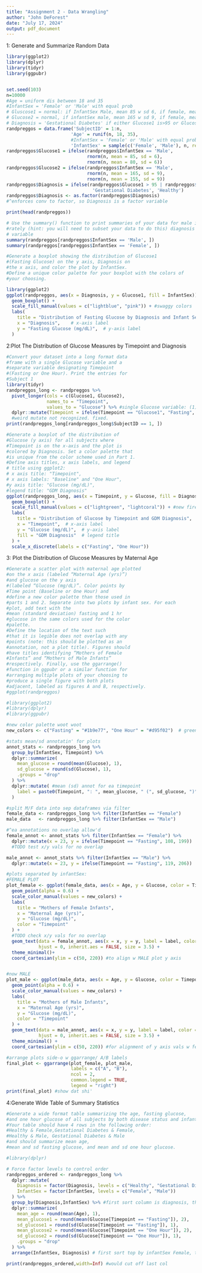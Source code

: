 ```yaml
---
title: "Assignment 2 - Data Wrangling"
author: "John DeForest"
date: "July 17, 2024"
output: pdf_document
---
```



1: Generate and Summarize Random Data
```r
library(ggplot2)
library(dplyr)
library(tidyr)
library(ggpubr)


set.seed(103)
n=10000
#Age = uniform dis between 18 and 35
#InfantSex = 'Female' or 'Male' with equal prob
# Gluscose1 = normal: if InfantSex Male, mean 85 w sd 6, if female, mean 80 w sd 6
# Glucose2 = normal, if infantSex male, mean 165 w sd 9, if female, mean 155 w sd 9
# Diagnosis = 'Gestational Diabetes' if either Glucose1 is>95 or Glucose2 >180, ='Healthy' otherwise
randpreggos = data.frame('SubjectID' = 1:n,
                        'Age' = runif(n, 18, 35),
                        #InfantSex = 'Female' or 'Male' with equal prob
                        'InfantSex' = sample(c('Female', 'Male'), n, replace = TRUE))
randpreggos$Glucose1 = ifelse(randpreggos$InfantSex == 'Male',
                              rnorm(n, mean = 85, sd = 6),
                              rnorm(n, mean = 80, sd = 6))
randpreggos$Glucose2 = ifelse(randpreggos$InfantSex == 'Male',
                              rnorm(n, mean = 165, sd = 9),
                              rnorm(n, mean = 155, sd = 9))
randpreggos$Diagnosis = ifelse(randpreggos$Glucose1 > 95 | randpreggos$Glucose2 > 180,
                                'Gestational Diabetes', 'Healthy')
randpreggos$Diagnosis <- as.factor(randpreggos$Diagnosis)
#^enforces conv to factor, so Diagnosis is a factor variable

print(head(randpreggos))

```

```r
# Use the summary() function to print summaries of your data for male infants and female infants sepa
#rately (hint: you will need to subset your data to do this) diagnosis should appear summarized as a factor
# variable
summary(randpreggos[randpreggos$InfantSex == 'Male', ])
summary(randpreggos[randpreggos$InfantSex == 'Female', ])

```

```r
#Generate a boxplot showing the distribution of Glucose1 
#(Fasting Glucose) on the y axis, Diagnosis on
#the x axis, and color the plot by InfantSex. 
#Define a unique color palette for your boxplot with the colors of
#your choosing. 

library(ggplot2)
ggplot(randpreggos, aes(x = Diagnosis, y = Glucose1, fill = InfantSex)) +
  geom_boxplot() +
  scale_fill_manual(values = c("lightblue", "pink")) + #swaggy colors
  labs(
    title = "Distribution of Fasting Glucose by Diagnosis and Infant Sex",
    x = "Diagnosis",    # x-axis label
    y = "Fasting Glucose (mg/dL)",  # y-axis label      
  )
```


 2:Plot The Distribution of Glucose Measures by Timepoint and Diagnosis 
```r

#Convert your dataset into a long format data 
#frame with a single Glucose variable and a 
#separate variable designating Timepoint 
#(Fasting or One Hour). Print the entries for 
#Subject 1
library(tidyr)
randpreggos_long <- randpreggos %>%
  pivot_longer(cols = c(Glucose1, Glucose2),
               names_to = "Timepoint",
               values_to = "Glucose") %>% #single Glucose variable: (1)
  dplyr::mutate(Timepoint = ifelse(Timepoint == "Glucose1", "Fasting", "One Hour"))
  #weird mutate not recognized. fixed.
print(randpreggos_long[randpreggos_long$SubjectID == 1, ])
```


```r
#Generate a boxplot of the distribution of 
#Glucose (y axis) for all subjects where 
#Timepoint is on the x-axis and the plot is 
#colored by Diagnosis. Set a color palette that
#is unique from the color scheme used in Part 1.
#Define axis titles, x axis labels, and legend
# title using ggplot2:
# x axis title: "Timepoint",
# x axis labels: "Baseline" and "One Hour",
#y axis title: "Glucose (mg/dL)",
#legend title: "GDM Diagnosis"
ggplot(randpreggos_long, aes(x = Timepoint, y = Glucose, fill = Diagnosis)) +
  geom_boxplot() +
  scale_fill_manual(values = c("lightgreen", "lightcoral")) + #new fire colors lesgo
  labs(
    title = "Distribution of Glucose by Timepoint and GDM Diagnosis",
    x = "Timepoint",  # x-axis label
    y = "Glucose (mg/dL)",  # y-axis label
    fill = "GDM Diagnosis"  # legend title
  ) +
  scale_x_discrete(labels = c("Fasting", "One Hour"))
```

3: Plot the Distribution of Glucose Measures by Maternal Age
```r
#Generate a scatter plot with maternal age plotted 
#on the x axis (labeled “Maternal Age (yrs)”) 
#and glucose on the y axis 
#(labeled “Glucose (mg/dL)”. Color points by 
#Time point (Baseline or One Hour) and
#define a new color palette than those used in 
#parts 1 and 2. Separate into two plots by infant sex. For each
#plot, add text with the
#mean (standard deviation) fasting and 1 hr 
#glucose in the same colors used for the color 
#palette. 
#Define the location of the text such 
#that it is legible does not overlap with any 
#points (note: this should be plotted as an 
#annotation, not a plot title). Figures should
#have titles identifying “Mothers of Female 
#Infants” and “Mothers of Male Infants” 
#respectively. Finally, use the ggarrange() 
#function in ggpubr or a similar function for 
#arranging multiple plots of your choosing to 
#produce a single figure with both plots
#adjacent, labeled as figures A and B, respectively.
#ggplot(randpreggos)

#library(ggplot2)
#library(dplyr)
#library(ggpubr)

#new color palette woot woot
new_colors <- c("Fasting" = "#1b9e77", "One Hour" = "#d95f02")  # green-orange type shi ong

#stats mean/sd annotatin' for plots
annot_stats <- randpreggos_long %>%
  group_by(InfantSex, Timepoint) %>%
  dplyr::summarize(
    mean_glucose = round(mean(Glucose), 1),
    sd_glucose = round(sd(Glucose), 1),
    .groups = "drop"
  ) %>%
  dplyr::mutate( #mean (sd) annot for ea timepoint
    label = paste0(Timepoint, ": ", mean_glucose, " (", sd_glucose, ")")
  )

#split M/F data into sep dataframes via filter
female_data <- randpreggos_long %>% filter(InfantSex == "Female")
male_data   <- randpreggos_long %>% filter(InfantSex == "Male")

#^ea annotations no overlap allow'd
female_annot <- annot_stats %>% filter(InfantSex == "Female") %>%
  dplyr::mutate(x = 23, y = ifelse(Timepoint == "Fasting", 108, 199))
  #TODO test x/y vals for no overlap

male_annot <- annot_stats %>% filter(InfantSex == "Male") %>%
  dplyr::mutate(x = 23, y = ifelse(Timepoint == "Fasting", 119, 206))

#plots separated by infantSex:
#FEMALE PLOT
plot_female <- ggplot(female_data, aes(x = Age, y = Glucose, color = Timepoint)) +
  geom_point(alpha = 0.6) +
  scale_color_manual(values = new_colors) +
  labs(
    title = "Mothers of Female Infants",
    x = "Maternal Age (yrs)",
    y = "Glucose (mg/dL)",
    color = "Timepoint"
  ) +
  #TODO check x/y vals for no overlap
  geom_text(data = female_annot, aes(x = x, y = y, label = label, color = Timepoint),
            hjust = 0, inherit.aes = FALSE, size = 3.5) +
  theme_minimal()+
  coord_cartesian(ylim = c(50, 220)) #to align w MALE plot y axis


#now MALE
plot_male <- ggplot(male_data, aes(x = Age, y = Glucose, color = Timepoint)) +
  geom_point(alpha = 0.6) +
  scale_color_manual(values = new_colors) +
  labs(
    title = "Mothers of Male Infants",
    x = "Maternal Age (yrs)",
    y = "Glucose (mg/dL)",
    color = "Timepoint"
  ) +
  geom_text(data = male_annot, aes(x = x, y = y, label = label, color = Timepoint),
            hjust = 0, inherit.aes = FALSE, size = 3.5) +
  theme_minimal() +
  coord_cartesian(ylim = c(50, 220)) #for alignment of y axis vals w female

#arrange plots side-o w ggarrange/ A/B labels
final_plot <- ggarrange(plot_female, plot_male,
                        labels = c("A", "B"),
                        ncol = 2,
                        common.legend = TRUE,
                        legend = "right")
print(final_plot) #show dat shi'

```

4:Generate Wide Table of Summary Statistics
```r
#Generate a wide format table summarizing the age, fasting glucose, 
#and one hour glucose of all subjects by both disease status and infant sex.
#Your table should have 4 rows in the following order: 
#Healthy & Female,Gestational Diabetes & Female, 
#Healthy & Male, Gestational Diabetes & Male 
#and should summarize mean age, 
#mean and sd fasting glucose, and mean and sd one hour glucose.

#library(dplyr)

# Force factor levels to control order
randpreggos_ordered <- randpreggos_long %>%
  dplyr::mutate(
    Diagnosis = factor(Diagnosis, levels = c("Healthy", "Gestational Diabetes")),
    InfantSex = factor(InfantSex, levels = c("Female", "Male"))
  ) %>%
  group_by(Diagnosis,InfantSex) %>% #first sort column is diagnosis, then infantSex (but doesnt enforce the sorting yet, just the col position)
  dplyr::summarize(
    mean_age = round(mean(Age), 1),
    mean_glucose1 = round(mean(Glucose[Timepoint == "Fasting"]), 2),
    sd_glucose1 = round(sd(Glucose[Timepoint == "Fasting"]), 1),
    mean_glucose2 = round(mean(Glucose[Timepoint == "One Hour"]), 2),
    sd_glucose2 = round(sd(Glucose[Timepoint == "One Hour"]), 1),
    .groups = "drop"
  ) %>%
  arrange(InfantSex, Diagnosis) # first sort top by infantSex Female, then by diagnosis

print(randpreggos_ordered,width=Inf) #would cut off last col

```